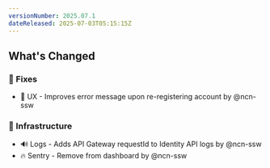 ```yaml
---
versionNumber: 2025.07.1
dateReleased: 2025-07-03T05:15:15Z
---
```


## What's Changed
### 🔧 Fixes
* 🚸 UX - Improves error message upon re-registering account by @ncn-ssw

### 🧱 Infrastructure
* 🔊 Logs - Adds API Gateway requestId to Identity API logs by @ncn-ssw
* 🔥 Sentry - Remove from dashboard by @ncn-ssw
